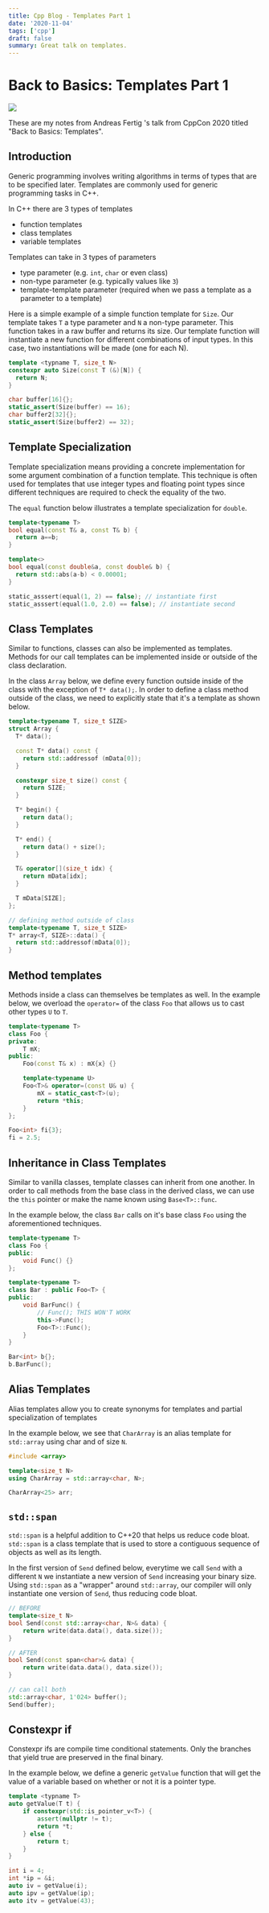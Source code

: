 ```yaml
---
title: Cpp Blog - Templates Part 1
date: '2020-11-04'
tags: ['cpp']
draft: false
summary: Great talk on templates.
---
```


# Back to Basics: Templates Part 1

[![](http://img.youtube.com/vi/VNJ4wiuxJM4/0.jpg)](http://www.youtube.com/watch?v=VNJ4wiuxJM4)

These are my notes from Andreas Fertig 's talk from CppCon 2020 titled "Back to Basics: Templates".

## Introduction

Generic programming involves writing algorithms in terms of types that are to be specified later. Templates are commonly used for generic programming tasks in C++.

In C++ there are 3 types of templates

- function templates
- class templates
- variable templates

Templates can take in 3 types of parameters

- type parameter (e.g. `int`, `char` or even class)
- non-type parameter (e.g. typically values like `3`)
- template-template parameter (required when we pass a template as a parameter to a template)

Here is a simple example of a simple function template for `Size`. Our template takes `T` a type parameter and `N` a non-type parameter. This function takes in a raw buffer and returns its size. Our template function will instantiate a new function for different combinations of input types. In this case, two instantiations will be made (one for each N).

```cpp
template <typname T, size_t N>
constexpr auto Size(const T (&)[N]) {
  return N;
}

char buffer[16]{};
static_assert(Size(buffer) == 16);
char buffer2[32]{};
static_assert(Size(buffer2) == 32);
```

## Template Specialization

Template specialization means providing a concrete implementation for some argument combination of a function template. This technique is often used for templates that use integer types and floating point types since different techniques are required to check the equality of the two.

The `equal` function below illustrates a template specialization for `double`.

```cpp
template<typename T>
bool equal(const T& a, const T& b) {
  return a==b;
}

template<>
bool equal(const double&a, const double& b) {
  return std::abs(a-b) < 0.00001;
}

static_asssert(equal(1, 2) == false); // instantiate first
static_asssert(equal(1.0, 2.0) == false); // instantiate second
```

## Class Templates

Similar to functions, classes can also be implemented as templates. Methods for our call templates can be implemented inside or outside of the class declaration.

In the class `Array` below, we define every function outside inside of the class with the exception of `T* data();`. In order to define a class method outside of the class, we need to explicitly state that it's a template as shown below.

```cpp
template<typename T, size_t SIZE>
struct Array {
  T* data();

  const T* data() const {
    return std::addressof (mData[0]);
  }

  constexpr size_t size() const {
    return SIZE;
  }

  T* begin() {
    return data();
  }

  T* end() {
    return data() + size();
  }

  T& operator[](size_t idx) {
    return mData[idx];
  }

  T mData[SIZE];
};

// defining method outside of class
template<typename T, size_t SIZE>
T* array<T, SIZE>::data() {
  return std::addressof(mData[0]);
}
```

## Method templates

Methods inside a class can themselves be templates as well. In the example below, we overload the `operator=` of the class `Foo` that allows us to cast other types `U` to `T`.

```cpp
template<typename T>
class Foo {
private:
    T mX;
public:
    Foo(const T& x) : mX{x} {}

    template<typename U>
    Foo<T>& operator=(const U& u) {
        mX = static_cast<T>(u);
        return *this;
    }
};

Foo<int> fi{3};
fi = 2.5;
```

## Inheritance in Class Templates

Similar to vanilla classes, template classes can inherit from one another. In order to call methods from the base class in the derived class, we can use the `this` pointer or make the name known using `Base<T>::func`.

In the example below, the class `Bar` calls on it's base class `Foo` using the aforementioned techniques.

```cpp
template<typename T>
class Foo {
public:
    void Func() {}
};

template<typename T>
class Bar : public Foo<T> {
public:
    void BarFunc() {
        // Func(); THIS WON'T WORK
        this->Func();
        Foo<T>::Func();
    }
}

Bar<int> b{};
b.BarFunc();
```

## Alias Templates

Alias templates allow you to create synonyms for templates and partial specialization of templates

In the example below, we see that `CharArray` is an alias template for `std::array` using char and of size `N`.

```cpp
#include <array>

template<size_t N>
using CharArray = std::array<char, N>;

CharArray<25> arr;
```

## `std::span`

`std::span` is a helpful addition to C++20 that helps us reduce code bloat. `std::span` is a class template that is used to store a contiguous sequence of objects as well as its length.

In the first version of `Send` defined below, everytime we call `Send` with a different `N` we instantiate a new version of `Send` increasing your binary size. Using `std::span` as a "wrapper" around `std::array`, our compiler will only instantiate one version of `Send`, thus reducing code bloat.

```cpp
// BEFORE
template<size_t N>
bool Send(const std::array<char, N>& data) {
    return write(data.data(), data.size());
}

// AFTER
bool Send(const span<char>& data) {
    return write(data.data(), data.size());
}

// can call both
std::array<char, 1'024> buffer();
Send(buffer);
```

## Constexpr if

Constexpr ifs are compile time conditional statements. Only the branches that yield true are preserved in the final binary.

In the example below, we define a generic `getValue` function that will get the value of a variable based on whether or not it is a pointer type.

```cpp
template <typname T>
auto getValue(T t) {
    if constexpr(std::is_pointer_v<T>) {
        assert(nullptr != t);
        return *t;
    } else {
        return t;
    }
}

int i = 4;
int *ip = &i;
auto iv = getValue(i);
auto ipv = getValue(ip);
auto itv = getValue(43);
```
